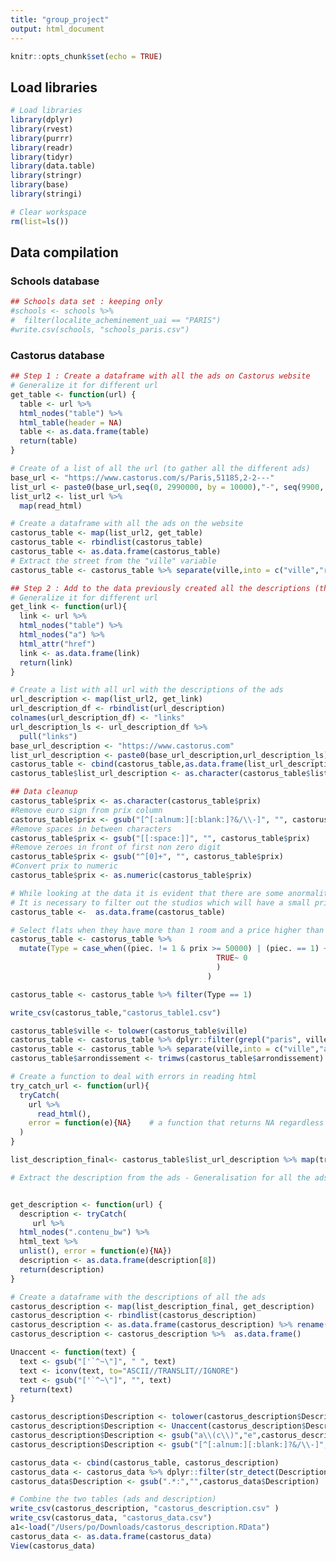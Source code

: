 ```yaml
---
title: "group_project"
output: html_document
---
```


```r
knitr::opts_chunk$set(echo = TRUE)
```

## Load libraries 
```r
# Load libraries
library(dplyr)
library(rvest)
library(purrr)
library(readr)
library(tidyr)
library(data.table)
library(stringr)
library(base)
library(stringi)

# Clear workspace
rm(list=ls())
```

## Data compilation

### Schools database
```r
## Schools data set : keeping only 
#schools <- schools %>% 
#  filter(localite_acheminement_uai == "PARIS")
#write.csv(schools, "schools_paris.csv")
```

### Castorus database
```r
## Step 1 : Create a dataframe with all the ads on Castorus website 
# Generalize it for different url 
get_table <- function(url) {
  table <- url %>%
  html_nodes("table") %>% 
  html_table(header = NA)
  table <- as.data.frame(table)
  return(table)
}

# Create of a list of all the url (to gather all the different ads)
base_url <- "https://www.castorus.com/s/Paris,51185,2-2---"
list_url <- paste0(base_url,seq(0, 2990000, by = 10000),"-", seq(9900, 3000000, by = 10000))
list_url2 <- list_url %>% 
  map(read_html)

# Create a dataframe with all the ads on the website 
castorus_table <- map(list_url2, get_table) 
castorus_table <- rbindlist(castorus_table)
castorus_table <- as.data.frame(castorus_table)
# Extract the street from the "ville" variable 
castorus_table <- castorus_table %>% separate(ville,into = c("ville","rue"),sep = "[(:)]",remove = TRUE) 
```



```r
## Step 2 : Add to the data previously created all the descriptions (that are on a different html page)
# Generalize it for different url 
get_link <- function(url){
  link <- url %>% 
  html_nodes("table") %>% 
  html_nodes("a") %>% 
  html_attr("href")
  link <- as.data.frame(link)
  return(link)
}

# Create a list with all url with the descriptions of the ads 
url_description <- map(list_url2, get_link)
url_description_df <- rbindlist(url_description)
colnames(url_description_df) <- "links"
url_description_ls <- url_description_df %>% 
  pull("links")
base_url_description <- "https://www.castorus.com"
list_url_description <- paste0(base_url_description,url_description_ls)
castorus_table <- cbind(castorus_table,as.data.frame(list_url_description))  
castorus_table$list_url_description <- as.character(castorus_table$list_url_description)

## Data cleanup
castorus_table$prix <- as.character(castorus_table$prix)
#Remove euro sign from prix column
castorus_table$prix <- gsub("[^[:alnum:][:blank:]?&/\\-]", "", castorus_table$prix)
#Remove spaces in between characters
castorus_table$prix <- gsub("[[:space:]]", "", castorus_table$prix) 
#Remove zeroes in front of first non zero digit
castorus_table$prix <- gsub("^[0]+", "", castorus_table$prix) 
#Convert prix to numeric
castorus_table$prix <- as.numeric(castorus_table$prix)

# While looking at the data it is evident that there are some anormalities within the data. This is due to the fact that some of the flats are for rent and not for sale. 
# It is necessary to filter out the studios which will have a small price and the flats which will have about the same price but which are on rent.
castorus_table <-  as.data.frame(castorus_table)

# Select flats when they have more than 1 room and a price higher than 50000€ or when there is only 1 room so a studio. 
castorus_table <- castorus_table %>% 
  mutate(Type = case_when((piec. != 1 & prix >= 50000) | (piec. == 1) ~ 1, 
                                              TRUE~ 0 
                                              )
                                            )

castorus_table <- castorus_table %>% filter(Type == 1)

write_csv(castorus_table,"castorus_table1.csv") 

castorus_table$ville <- tolower(castorus_table$ville)
castorus_table <- castorus_table %>% dplyr::filter(grepl("paris", ville))
castorus_table <- castorus_table %>% separate(ville,into = c("ville","arrondissement"),sep = "(?<=[a-zA-Z])\\s*(?=[0-9])",remove = TRUE) 
castorus_table$arrondissement <- trimws(castorus_table$arrondissement)

# Create a function to deal with errors in reading html
try_catch_url <- function(url){
  tryCatch(
    url %>%
      read_html(),
    error = function(e){NA}    # a function that returns NA regardless of what happened
  )
}

list_description_final<- castorus_table$list_url_description %>% map(try_catch_url)

# Extract the description from the ads - Generalisation for all the ads


get_description <- function(url) {
  description <- tryCatch(
     url %>%
  html_nodes(".contenu_bw") %>% 
  html_text %>% 
  unlist(), error = function(e){NA})
  description <- as.data.frame(description[8])
  return(description)
}

# Create a dataframe with the descriptions of all the ads
castorus_description <- map(list_description_final, get_description)
castorus_description <- rbindlist(castorus_description) 
castorus_description <- as.data.frame(castorus_description) %>% rename(Description = 'description[8]') 
castorus_description <- castorus_description %>%  as.data.frame()

Unaccent <- function(text) {
  text <- gsub("['`^~\"]", " ", text)
  text <- iconv(text, to="ASCII//TRANSLIT//IGNORE")
  text <- gsub("['`^~\"]", "", text)
  return(text)
}

castorus_description$Description <- tolower(castorus_description$Description)
castorus_description$Description <- Unaccent(castorus_description$Description)
castorus_description$Description <- gsub("a\\(c\\)","e",castorus_description$Description)
castorus_description$Description <- gsub("[^[:alnum:][:blank:]?&/\\-]", "", castorus_description$Description)

castorus_data <- cbind(castorus_table, castorus_description) 
castorus_data <- castorus_data %>% dplyr::filter(str_detect(Description, 'extrait de la derniere description'))
castorus_data$Description <- gsub(".*:","",castorus_data$Description) 

# Combine the two tables (ads and description)
write_csv(castorus_description, "castorus_description.csv" )
write_csv(castorus_data, "castorus_data.csv")
a1<-load("/Users/po/Downloads/castorus_description.RData")
castorus_data <- as.data.frame(castorus_data)
View(castorus_data)
```

